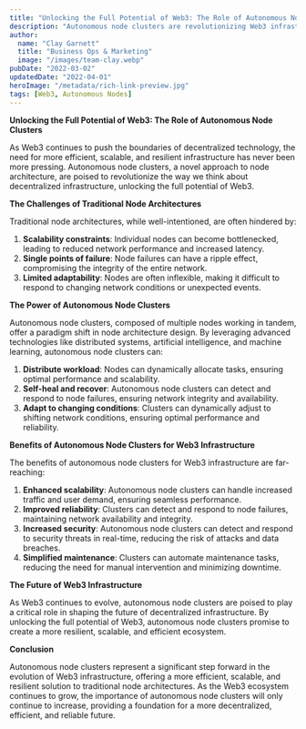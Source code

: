 ```yaml
---
title: "Unlocking the Full Potential of Web3: The Role of Autonomous Node Clusters"
description: "Autonomous node clusters are revolutionizing Web3 infrastructure by providing a robust and resilient solution to node failures and network disruptions."
author:
  name: "Clay Garnett"
  title: "Business Ops & Marketing"
  image: "/images/team-clay.webp"
pubDate: "2022-03-02"
updatedDate: "2022-04-01"
heroImage: "/metadata/rich-link-preview.jpg"
tags: [Web3, Autonomous Nodes]
---
```


**Unlocking the Full Potential of Web3: The Role of Autonomous Node Clusters**

As Web3 continues to push the boundaries of decentralized technology, the need for more efficient, scalable, and resilient infrastructure has never been more pressing. Autonomous node clusters, a novel approach to node architecture, are poised to revolutionize the way we think about decentralized infrastructure, unlocking the full potential of Web3.

**The Challenges of Traditional Node Architectures**

Traditional node architectures, while well-intentioned, are often hindered by:

1. **Scalability constraints**: Individual nodes can become bottlenecked, leading to reduced network performance and increased latency.
2. **Single points of failure**: Node failures can have a ripple effect, compromising the integrity of the entire network.
3. **Limited adaptability**: Nodes are often inflexible, making it difficult to respond to changing network conditions or unexpected events.

**The Power of Autonomous Node Clusters**

Autonomous node clusters, composed of multiple nodes working in tandem, offer a paradigm shift in node architecture design. By leveraging advanced technologies like distributed systems, artificial intelligence, and machine learning, autonomous node clusters can:

1. **Distribute workload**: Nodes can dynamically allocate tasks, ensuring optimal performance and scalability.
2. **Self-heal and recover**: Autonomous node clusters can detect and respond to node failures, ensuring network integrity and availability.
3. **Adapt to changing conditions**: Clusters can dynamically adjust to shifting network conditions, ensuring optimal performance and reliability.

**Benefits of Autonomous Node Clusters for Web3 Infrastructure**

The benefits of autonomous node clusters for Web3 infrastructure are far-reaching:

1. **Enhanced scalability**: Autonomous node clusters can handle increased traffic and user demand, ensuring seamless performance.
2. **Improved reliability**: Clusters can detect and respond to node failures, maintaining network availability and integrity.
3. **Increased security**: Autonomous node clusters can detect and respond to security threats in real-time, reducing the risk of attacks and data breaches.
4. **Simplified maintenance**: Clusters can automate maintenance tasks, reducing the need for manual intervention and minimizing downtime.

**The Future of Web3 Infrastructure**

As Web3 continues to evolve, autonomous node clusters are poised to play a critical role in shaping the future of decentralized infrastructure. By unlocking the full potential of Web3, autonomous node clusters promise to create a more resilient, scalable, and efficient ecosystem.

**Conclusion**

Autonomous node clusters represent a significant step forward in the evolution of Web3 infrastructure, offering a more efficient, scalable, and resilient solution to traditional node architectures. As the Web3 ecosystem continues to grow, the importance of autonomous node clusters will only continue to increase, providing a foundation for a more decentralized, efficient, and reliable future.
